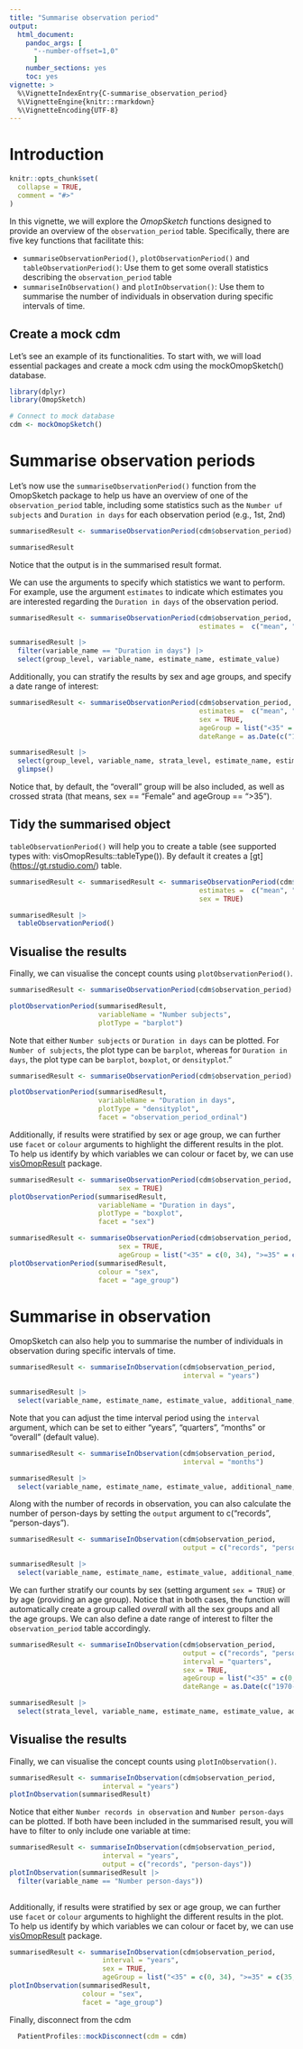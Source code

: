 ```yaml
---
title: "Summarise observation period"
output: 
  html_document:
    pandoc_args: [
      "--number-offset=1,0"
      ]
    number_sections: yes
    toc: yes
vignette: >
  %\VignetteIndexEntry{C-summarise_observation_period}
  %\VignetteEngine{knitr::rmarkdown}
  %\VignetteEncoding{UTF-8}
---
```


# Introduction

```r
knitr::opts_chunk$set(
  collapse = TRUE,
  comment = "#>"
)
```

In this vignette, we will explore the *OmopSketch* functions designed to provide an overview of the `observation_period` table. Specifically, there are five key functions that facilitate this:

-   `summariseObservationPeriod()`, `plotObservationPeriod()` and `tableObservationPeriod()`: Use them to get some overall statistics describing the `observation_period` table
-   `summariseInObservation()` and `plotInObservation()`: Use them to summarise the number of individuals in observation during specific intervals of time.

## Create a mock cdm

Let's see an example of its functionalities. To start with, we will load essential packages and create a mock cdm using the mockOmopSketch() database.

```r
library(dplyr)
library(OmopSketch)

# Connect to mock database
cdm <- mockOmopSketch()
```

# Summarise observation periods

Let's now use the `summariseObservationPeriod()` function from the OmopSketch package to help us have an overview of one of the `observation_period` table, including some statistics such as the `Number uf subjects` and `Duration in days` for each observation period (e.g., 1st, 2nd)

```r
summarisedResult <- summariseObservationPeriod(cdm$observation_period)

summarisedResult 
```

Notice that the output is in the summarised result format.

We can use the arguments to specify which statistics we want to perform. For example, use the argument `estimates` to indicate which estimates you are interested regarding the `Duration in days` of the observation period.

```r
summarisedResult <- summariseObservationPeriod(cdm$observation_period,
                                               estimates =  c("mean", "sd", "q05", "q95"))

summarisedResult |> 
  filter(variable_name == "Duration in days") |>
  select(group_level, variable_name, estimate_name, estimate_value)
```

Additionally, you can stratify the results by sex and age groups, and specify a date range of interest:

```r
summarisedResult <- summariseObservationPeriod(cdm$observation_period,
                                               estimates =  c("mean", "sd", "q05", "q95"),
                                               sex = TRUE,
                                               ageGroup = list("<35" = c(0, 34), ">=35" = c(35, Inf)), 
                                               dateRange = as.Date(c("1970-01-01", "2010-01-01")))

summarisedResult |> 
  select(group_level, variable_name, strata_level, estimate_name, estimate_value) |> 
  glimpse()
```

Notice that, by default, the "overall" group will be also included, as well as crossed strata (that means, sex == "Female" and ageGroup == "\>35").

## Tidy the summarised object

`tableObservationPeriod()` will help you to create a table (see supported types with: visOmopResults::tableType()). By default it creates a [gt] (<https://gt.rstudio.com/>) table.

```r
summarisedResult <- summarisedResult <- summariseObservationPeriod(cdm$observation_period,
                                               estimates =  c("mean", "sd", "q05", "q95"), 
                                               sex = TRUE)

summarisedResult |> 
  tableObservationPeriod()
```

## Visualise the results

Finally, we can visualise the concept counts using `plotObservationPeriod()`.

```r
summarisedResult <- summariseObservationPeriod(cdm$observation_period)  

plotObservationPeriod(summarisedResult, 
                      variableName = "Number subjects",
                      plotType = "barplot")

```

Note that either `Number subjects` or `Duration in days` can be plotted. For `Number of subjects`, the plot type can be `barplot`, whereas for `Duration in days`, the plot type can be `barplot`, `boxplot`, or `densityplot`."

```r
summarisedResult <- summariseObservationPeriod(cdm$observation_period) 

plotObservationPeriod(summarisedResult,
                      variableName = "Duration in days",
                      plotType = "densityplot", 
                      facet = "observation_period_ordinal")
```

Additionally, if results were stratified by sex or age group, we can further use `facet` or `colour` arguments to highlight the different results in the plot. To help us identify by which variables we can colour or facet by, we can use [visOmopResult](https://darwin-eu.github.io/visOmopResults/) package.

```r
summarisedResult <- summariseObservationPeriod(cdm$observation_period,
                           sex = TRUE)  
plotObservationPeriod(summarisedResult,
                      variableName = "Duration in days",
                      plotType = "boxplot",
                      facet = "sex")

summarisedResult <- summariseObservationPeriod(cdm$observation_period,
                           sex = TRUE,
                           ageGroup = list("<35" = c(0, 34), ">=35" = c(35, Inf))) 
plotObservationPeriod(summarisedResult,
                      colour = "sex", 
                      facet = "age_group")


```

# Summarise in observation

OmopSketch can also help you to summarise the number of individuals in observation during specific intervals of time.

```r
summarisedResult <- summariseInObservation(cdm$observation_period, 
                                           interval = "years")                                        

summarisedResult |>
  select(variable_name, estimate_name, estimate_value, additional_name, additional_level)
```

Note that you can adjust the time interval period using the `interval` argument, which can be set to either "years", "quarters", "months" or "overall" (default value).

```r
summarisedResult <- summariseInObservation(cdm$observation_period, 
                                           interval = "months")                                        

summarisedResult |>
  select(variable_name, estimate_name, estimate_value, additional_name, additional_level)
```

Along with the number of records in observation, you can also calculate the number of person-days by setting the `output` argument to c("records", "person-days").

```r
summarisedResult <- summariseInObservation(cdm$observation_period, 
                                           output = c("records", "person-days"))                                        

summarisedResult |>
  select(variable_name, estimate_name, estimate_value, additional_name, additional_level)
```

We can further stratify our counts by sex (setting argument `sex = TRUE`) or by age (providing an age group). Notice that in both cases, the function will automatically create a group called *overall* with all the sex groups and all the age groups. We can also define a date range of interest to filter the `observation_period` table accordingly.

```r
summarisedResult <- summariseInObservation(cdm$observation_period, 
                                           output = c("records", "person-days"),
                                           interval = "quarters",
                                           sex = TRUE, 
                                           ageGroup = list("<35" = c(0, 34), ">=35" = c(35, Inf)), 
                                           dateRange = as.Date(c("1970-01-01", "2010-01-01")))                                        

summarisedResult |>
  select(strata_level, variable_name, estimate_name, estimate_value, additional_name, additional_level)
```

## Visualise the results

Finally, we can visualise the concept counts using `plotInObservation()`.

```r
summarisedResult <- summariseInObservation(cdm$observation_period, 
                       interval = "years")  
plotInObservation(summarisedResult)

```

Notice that either `Number records in observation` and `Number person-days` can be plotted. If both have been included in the summarised result, you will have to filter to only include one variable at time:

```r
summarisedResult <- summariseInObservation(cdm$observation_period, 
                       interval = "years",
                       output = c("records", "person-days")) 
plotInObservation(summarisedResult |> 
  filter(variable_name == "Number person-days"))
  
```

Additionally, if results were stratified by sex or age group, we can further use `facet` or `colour` arguments to highlight the different results in the plot. To help us identify by which variables we can colour or facet by, we can use [visOmopResult](https://darwin-eu.github.io/visOmopResults/) package.

```r

summarisedResult <- summariseInObservation(cdm$observation_period,
                       interval = "years",
                       sex = TRUE,
                       ageGroup = list("<35" = c(0, 34), ">=35" = c(35, Inf))) 
plotInObservation(summarisedResult,
                  colour = "sex", 
                  facet = "age_group")


```

Finally, disconnect from the cdm

```r
  PatientProfiles::mockDisconnect(cdm = cdm)
```
